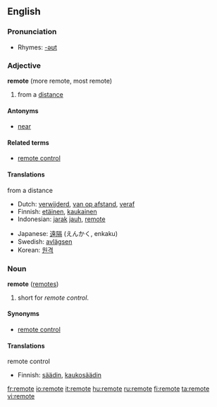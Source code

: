 ==English==

===Pronunciation===
*Rhymes: [[Rhymes:English:-əʊt|-əʊt]]

===Adjective===
'''remote''' (more remote, most remote)

#from a [[distance]]

====Antonyms====
*[[near]]

====Related terms====
*[[remote control]]

====Translations====
;from a distance
{{top}}
*Dutch: [[verwijderd]], [[van op afstand]], [[veraf]]
*Finnish: [[etäinen]], [[kaukainen]]
*Indonesian: [[jarak]] [[jauh]], [[#Indonesian|remote]]
{{mid}}
*Japanese: [[遠隔]] (えんかく, enkaku)
*Swedish: [[avlägsen]]
*Korean: [[원격]]
{{bottom}}

===Noun===
'''remote''' ([[remotes]])

# short for ''remote control''.

====Synonyms====
*[[remote control]]

====Translations====
;remote control
{{top}}
*Finnish: [[säädin]], [[kaukosäädin]]
{{mid}}
{{bottom}}

[[fr:remote]]
[[io:remote]]
[[it:remote]]
[[hu:remote]]
[[ru:remote]]
[[fi:remote]]
[[ta:remote]]
[[vi:remote]]